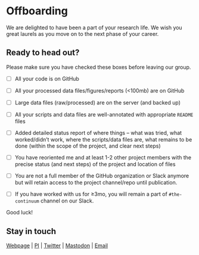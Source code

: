 # Offboarding

We are delighted to have been a part of your research life. We wish you great laurels as you move on to the next phase of your career.

## Ready to head out?

Please make sure you have checked these boxes before leaving our group.

-   [ ] All your code is on GitHub

-   [ ] All your processed data files/figures/reports (\<100mb) are on GitHub

-   [ ] Large data files (raw/processed) are on the server (and backed up)

-   [ ] All your scripts and data files are well-annotated with appropriate `README` files

-   [ ] Added detailed status report of where things -- what was tried, what worked/didn't work, where the scripts/data files are, what remains to be done (within the scope of the project, and clear next steps)

-   [ ] You have reoriented me and at least 1-2 other project members with the precise status (and next steps) of the project and location of files

-   [ ] You are not a full member of the GitHub organization or Slack anymore but will retain access to the project channel/repo until publication.

-   [ ] If you have worked with us for ≥3mo, you will remain a part of `#the-continuum` channel on our Slack.

Good luck!

## Stay in touch

[Webpage](https://jravilab.github.io) \| [PI](https://jravilab.github.io/#about) \| [Twitter](https://twitter.com/jravilab) \| [Mastodon](https://genomic.social/@jravilab) \| [Email](mailto:janani.ravi@cuanschutz.edu)
